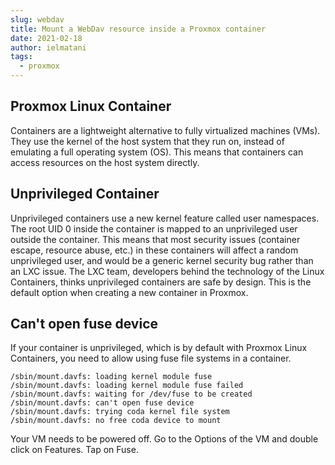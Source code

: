 ```yaml
---
slug: webdav
title: Mount a WebDav resource inside a Proxmox container
date: 2021-02-18
author: ielmatani
tags:
  - proxmox
---
```


## Proxmox Linux Container

Containers are a lightweight alternative to fully virtualized machines (VMs). They use the kernel of the host system that they run on, instead of emulating a full operating system (OS). This means that containers can access resources on the host system directly.

## Unprivileged Container

Unprivileged containers use a new kernel feature called user namespaces. The root UID 0 inside the container is mapped to an unprivileged user outside the container. This means that most security issues (container escape, resource abuse, etc.) in these containers will affect a random unprivileged user, and would be a generic kernel security bug rather than an LXC issue. The LXC team, developers behind the technology of the Linux Containers, thinks unprivileged containers are safe by design. This is the default option when creating a new container in Proxmox.

## Can't open fuse device
If your container is unprivileged, which is by default with Proxmox Linux Containers, you need to allow using fuse file systems in a container.

```
/sbin/mount.davfs: loading kernel module fuse
/sbin/mount.davfs: loading kernel module fuse failed
/sbin/mount.davfs: waiting for /dev/fuse to be created
/sbin/mount.davfs: can't open fuse device
/sbin/mount.davfs: trying coda kernel file system
/sbin/mount.davfs: no free coda device to mount
```
Your VM needs to be powered off. Go to the Options of the VM and double click on Features. Tap on Fuse.
